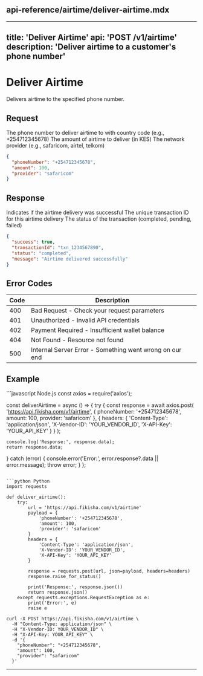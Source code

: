## api-reference/airtime/deliver-airtime.mdx

---
title: 'Deliver Airtime'
api: 'POST /v1/airtime'
description: 'Deliver airtime to a customer's phone number'
---

# Deliver Airtime

Delivers airtime to the specified phone number.

## Request

<ParamField body="phoneNumber" type="string" required>
  The phone number to deliver airtime to with country code (e.g., +254712345678)
</ParamField>

<ParamField body="amount" type="number" required>
  The amount of airtime to deliver (in KES)
</ParamField>

<ParamField body="provider" type="string" required>
  The network provider (e.g., safaricom, airtel, telkom)
</ParamField>

```json
{
  "phoneNumber": "+254712345678",
  "amount": 100,
  "provider": "safaricom"
}
```

## Response

<ResponseField name="success" type="boolean">
  Indicates if the airtime delivery was successful
</ResponseField>

<ResponseField name="transactionId" type="string">
  The unique transaction ID for this airtime delivery
</ResponseField>

<ResponseField name="status" type="string">
  The status of the transaction (completed, pending, failed)
</ResponseField>

```json
{
  "success": true,
  "transactionId": "txn_1234567890",
  "status": "completed",
  "message": "Airtime delivered successfully"
}
```

## Error Codes

| Code | Description |
| ---- | ----------- |
| 400  | Bad Request - Check your request parameters |
| 401  | Unauthorized - Invalid API credentials |
| 402  | Payment Required - Insufficient wallet balance |
| 404  | Not Found - Resource not found |
| 500  | Internal Server Error - Something went wrong on our end |

## Example

<CodeGroup>
```javascript Node.js
const axios = require('axios');

const deliverAirtime = async () => {
  try {
    const response = await axios.post(
      'https://api.fikisha.com/v1/airtime',
      {
        phoneNumber: '+254712345678',
        amount: 100,
        provider: 'safaricom'
      },
      {
        headers: {
          'Content-Type': 'application/json',
          'X-Vendor-ID': 'YOUR_VENDOR_ID',
          'X-API-Key': 'YOUR_API_KEY'
        }
      }
    );
    
    console.log('Response:', response.data);
    return response.data;
  } catch (error) {
    console.error('Error:', error.response?.data || error.message);
    throw error;
  }
};
```

```python Python
import requests

def deliver_airtime():
    try:
        url = 'https://api.fikisha.com/v1/airtime'
        payload = {
            'phoneNumber': '+254712345678',
            'amount': 100,
            'provider': 'safaricom'
        }
        headers = {
            'Content-Type': 'application/json',
            'X-Vendor-ID': 'YOUR_VENDOR_ID',
            'X-API-Key': 'YOUR_API_KEY'
        }
        
        response = requests.post(url, json=payload, headers=headers)
        response.raise_for_status()
        
        print('Response:', response.json())
        return response.json()
    except requests.exceptions.RequestException as e:
        print('Error:', e)
        raise e
```

```curl cURL
curl -X POST https://api.fikisha.com/v1/airtime \
  -H "Content-Type: application/json" \
  -H "X-Vendor-ID: YOUR_VENDOR_ID" \
  -H "X-API-Key: YOUR_API_KEY" \
  -d '{
    "phoneNumber": "+254712345678",
    "amount": 100,
    "provider": "safaricom"
  }'
```
</CodeGroup>

---